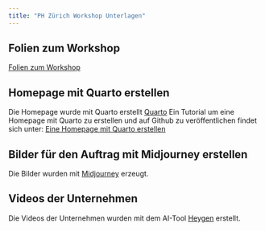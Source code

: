 ```yaml
---
title: "PH Zürich Workshop Unterlagen"
---
```


## Folien zum Workshop

[Folien zum Workshop](docs/Workshop.pptx)

## Homepage mit Quarto erstellen 

Die Homepage wurde mit Quarto erstellt [Quarto](https://quarto.org/) Ein Tutorial um eine Homepage mit Quarto zu erstellen und auf Github zu veröffentlichen findet sich unter: [Eine Homepage mit Quarto erstellen](https://www.youtube.com/watch?v=e9qCS8ODs4o&list=PLkrJrLs7xfbXcEKhTCKRSr2VXH4yiBeXo)

## Bilder für den Auftrag mit Midjourney erstellen
Die Bilder wurden mit [Midjourney](https://docs.midjourney.com/docs/quick-start) erzeugt.

## Videos der Unternehmen

Die Videos der Unternehmen wurden mit dem AI-Tool [Heygen](https://www.heygen.com/) erstellt.

